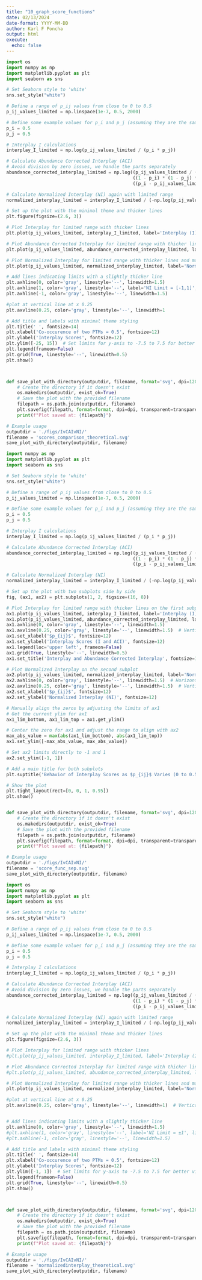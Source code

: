 ```yaml
---
title: "10_graph_score_functions"
date: 02/13/2024
date-format: YYYY-MM-DD
author: Karl F Poncha
output: html
execute:
  echo: false
---
```


```python
import os
import numpy as np
import matplotlib.pyplot as plt
import seaborn as sns

# Set Seaborn style to 'white'
sns.set_style("white")

# Define a range of p_ij values from close to 0 to 0.5
p_ij_values_limited = np.linspace(1e-7, 0.5, 2000)

# Define some example values for p_i and p_j (assuming they are the same for simplicity in this case)
p_i = 0.5
p_j = 0.5

# Interplay I calculations
interplay_I_limited = np.log(p_ij_values_limited / (p_i * p_j))

# Calculate Abundance Corrected Interplay (ACI)
# Avoid division by zero issues, we handle the parts separately
abundance_corrected_interplay_limited = np.log((p_ij_values_limited / (p_i * p_j)) * 
                                               ((1 - p_i) * (1 - p_j) * p_ij_values_limited) / 
                                               ((p_i - p_ij_values_limited) * (p_j - p_ij_values_limited)))

# Calculate Normalized Interplay (NI) again with limited range
normalized_interplay_limited = interplay_I_limited / (-np.log(p_ij_values_limited))

# Set up the plot with the minimal theme and thicker lines
plt.figure(figsize=(2.6, 3))

# Plot Interplay for limited range with thicker lines
plt.plot(p_ij_values_limited, interplay_I_limited, label='Interplay (I)', color='black', linewidth=1.5)

# Plot Abundance Corrected Interplay for limited range with thicker lines
plt.plot(p_ij_values_limited, abundance_corrected_interplay_limited, label='Abundance Corrected Interplay (ACI)', color='red', linewidth=1.5)

# Plot Normalized Interplay for limited range with thicker lines and make it stand out
plt.plot(p_ij_values_limited, normalized_interplay_limited, label='Normalized Interplay (NI)', color='blue', linewidth=2, linestyle='-', alpha=0.8)

# Add lines indicating limits with a slightly thicker line
plt.axhline(0, color='gray', linestyle='--', linewidth=1.5)
plt.axhline(1, color='gray', linestyle='--', label='NI Limit = [-1,1]', linewidth=1.5)
plt.axhline(-1, color='gray', linestyle='--', linewidth=1.5)

#plot at vertical line at x 0.25
plt.axvline(0.25, color='gray', linestyle='--', linewidth=1

# Add title and labels with minimal theme styling
plt.title(' ', fontsize=14)
plt.xlabel('Co-occurence of two PTMs = 0.5', fontsize=12)
plt.ylabel('Interplay Scores', fontsize=12)
plt.ylim([-25, 15])  # Set limits for y-axis to -7.5 to 7.5 for better visualization
plt.legend(frameon=False)
plt.grid(True, linestyle='--', linewidth=0.5)
plt.show()



def save_plot_with_directory(outputdir, filename, format='svg', dpi=1200, transparent=True):
    # Create the directory if it doesn't exist
    os.makedirs(outputdir, exist_ok=True)
    # Save the plot with the provided filename
    filepath = os.path.join(outputdir, filename)
    plt.savefig(filepath, format=format, dpi=dpi, transparent=transparent)
    print(f"Plot saved at: {filepath}")

# Example usage
outputdir = './figs/IvCAIvNI/'
filename = 'scores_comparison_theoretical.svg'
save_plot_with_directory(outputdir, filename)

```

```python
import numpy as np
import matplotlib.pyplot as plt
import seaborn as sns

# Set Seaborn style to 'white'
sns.set_style("white")

# Define a range of p_ij values from close to 0 to 0.5
p_ij_values_limited = np.linspace(1e-7, 0.5, 2000)

# Define some example values for p_i and p_j (assuming they are the same for simplicity in this case)
p_i = 0.5
p_j = 0.5

# Interplay I calculations
interplay_I_limited = np.log(p_ij_values_limited / (p_i * p_j))

# Calculate Abundance Corrected Interplay (ACI)
abundance_corrected_interplay_limited = np.log((p_ij_values_limited / (p_i * p_j)) * 
                                               ((1 - p_i) * (1 - p_j) * p_ij_values_limited) / 
                                               ((p_i - p_ij_values_limited) * (p_j - p_ij_values_limited)))

# Calculate Normalized Interplay (NI)
normalized_interplay_limited = interplay_I_limited / (-np.log(p_ij_values_limited))

# Set up the plot with two subplots side by side
fig, (ax1, ax2) = plt.subplots(1, 2, figsize=(16, 8))

# Plot Interplay for limited range with thicker lines on the first subplot
ax1.plot(p_ij_values_limited, interplay_I_limited, label='Interplay (I)', color='black', linewidth=2)
ax1.plot(p_ij_values_limited, abundance_corrected_interplay_limited, label='Abundance Corrected Interplay (ACI)', color='red', linewidth=2)
ax1.axhline(0, color='gray', linestyle='--', linewidth=1.5)
ax1.axvline(0.25, color='gray', linestyle='--', linewidth=1.5)  # Vertical line at x = 0.25
ax1.set_xlabel('$p_{ij}$', fontsize=12)
ax1.set_ylabel('Interplay Scores (I and ACI)', fontsize=12)
ax1.legend(loc='upper left', frameon=False)
ax1.grid(True, linestyle='--', linewidth=0.5)
ax1.set_title('Interplay and Abundance Corrected Interplay', fontsize=14)

# Plot Normalized Interplay on the second subplot
ax2.plot(p_ij_values_limited, normalized_interplay_limited, label='Normalized Interplay (NI)', color='blue', linewidth=3, linestyle='-', alpha=0.8)
ax2.axhline(0, color='gray', linestyle='--', linewidth=1.5)  # Horizontal line at zero
ax2.axvline(0.25, color='gray', linestyle='--', linewidth=1.5)  # Vertical line at x = 0.25
ax2.set_xlabel('$p_{ij}$', fontsize=12)
ax2.set_ylabel('Normalized Interplay (NI)', fontsize=12)

# Manually align the zeros by adjusting the limits of ax1
# Get the current ylim for ax1
ax1_lim_bottom, ax1_lim_top = ax1.get_ylim()

# Center the zero for ax1 and adjust the range to align with ax2
max_abs_value = max(abs(ax1_lim_bottom), abs(ax1_lim_top))
ax1.set_ylim([-max_abs_value, max_abs_value])

# Set ax2 limits directly to -1 and 1
ax2.set_ylim([-1, 1])

# Add a main title for both subplots
plt.suptitle('Behavior of Interplay Scores as $p_{ij}$ Varies (0 to 0.5)', fontsize=16)

# Show the plot
plt.tight_layout(rect=[0, 0, 1, 0.95])
plt.show()


def save_plot_with_directory(outputdir, filename, format='svg', dpi=1200, transparent=True):
    # Create the directory if it doesn't exist
    os.makedirs(outputdir, exist_ok=True)
    # Save the plot with the provided filename
    filepath = os.path.join(outputdir, filename)
    plt.savefig(filepath, format=format, dpi=dpi, transparent=transparent)
    print(f"Plot saved at: {filepath}")

# Example usage
outputdir = './figs/IvCAIvNI/'
filename = 'score_func_sep.svg'
save_plot_with_directory(outputdir, filename)

```

```python
import os
import numpy as np
import matplotlib.pyplot as plt
import seaborn as sns

# Set Seaborn style to 'white'
sns.set_style("white")

# Define a range of p_ij values from close to 0 to 0.5
p_ij_values_limited = np.linspace(1e-7, 0.5, 2000)

# Define some example values for p_i and p_j (assuming they are the same for simplicity in this case)
p_i = 0.5
p_j = 0.5

# Interplay I calculations
interplay_I_limited = np.log(p_ij_values_limited / (p_i * p_j))

# Calculate Abundance Corrected Interplay (ACI)
# Avoid division by zero issues, we handle the parts separately
abundance_corrected_interplay_limited = np.log((p_ij_values_limited / (p_i * p_j)) * 
                                               ((1 - p_i) * (1 - p_j) * p_ij_values_limited) / 
                                               ((p_i - p_ij_values_limited) * (p_j - p_ij_values_limited)))

# Calculate Normalized Interplay (NI) again with limited range
normalized_interplay_limited = interplay_I_limited / (-np.log(p_ij_values_limited))

# Set up the plot with the minimal theme and thicker lines
plt.figure(figsize=(2.6, 3))

# Plot Interplay for limited range with thicker lines
#plt.plot(p_ij_values_limited, interplay_I_limited, label='Interplay (I)', color='black', linewidth=1.5)

# Plot Abundance Corrected Interplay for limited range with thicker lines
#plt.plot(p_ij_values_limited, abundance_corrected_interplay_limited, label='Abundance Corrected Interplay (ACI)', color='red', linewidth=1.5)

# Plot Normalized Interplay for limited range with thicker lines and make it stand out
plt.plot(p_ij_values_limited, normalized_interplay_limited, label='Normalized Interplay (NI)', color='blue', linewidth=2, linestyle='-', alpha=0.8)

#plot at vertical line at x 0.25
plt.axvline(0.25, color='gray', linestyle='--', linewidth=1)  # Vertical line at x = 0.25


# Add lines indicating limits with a slightly thicker line
plt.axhline(0, color='gray', linestyle='--', linewidth=1.5)
#plt.axhline(1, color='gray', linestyle='--', label='NI Limit = ±1', linewidth=1.5)
#plt.axhline(-1, color='gray', linestyle='--', linewidth=1.5)

# Add title and labels with minimal theme styling
plt.title(' ', fontsize=14)
plt.xlabel('Co-occurence of two PTMs = 0.5', fontsize=12)
plt.ylabel('Interplay Scores', fontsize=12)
plt.ylim([-1, 1])  # Set limits for y-axis to -7.5 to 7.5 for better visualization
plt.legend(frameon=False)
plt.grid(True, linestyle='--', linewidth=0.5)
plt.show()



def save_plot_with_directory(outputdir, filename, format='svg', dpi=1200, transparent=True):
    # Create the directory if it doesn't exist
    os.makedirs(outputdir, exist_ok=True)
    # Save the plot with the provided filename
    filepath = os.path.join(outputdir, filename)
    plt.savefig(filepath, format=format, dpi=dpi, transparent=transparent)
    print(f"Plot saved at: {filepath}")

# Example usage
outputdir = './figs/IvCAIvNI/'
filename = 'normalizedinterplay_theoretical.svg'
save_plot_with_directory(outputdir, filename)

```